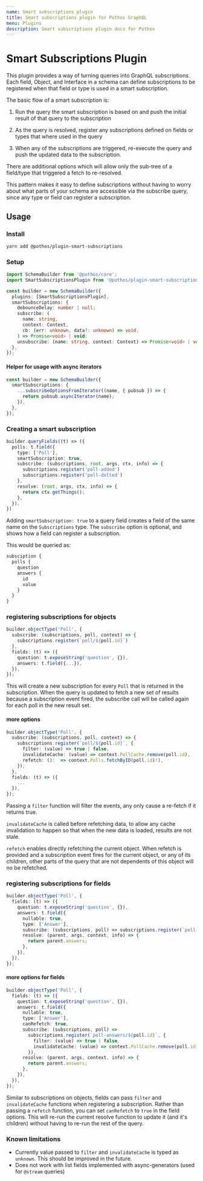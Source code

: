 ```yaml
---
name: Smart subscriptions plugin
title: Smart subscriptions plugin for Pothos GraphQL
menu: Plugins
description: Smart subscriptions plugin docs for Pothos
---
```





# Smart Subscriptions Plugin

This plugin provides a way of turning queries into GraphQL subscriptions. Each field, Object, and
Interface in a schema can define subscriptions to be registered when that field or type is used in a
smart subscription.

The basic flow of a smart subscription is:

1. Run the query the smart subscription is based on and push the initial result of that query to the subscription

2. As the query is resolved, register any subscriptions defined on fields or types that where used in the query

3. When any of the subscriptions are triggered, re-execute the query and push the updated data to the subscription.

There are additional options which will allow only the sub-tree of a field/type that triggered a
fetch to re-resolved.

This pattern makes it easy to define subscriptions without having to worry about what parts of your
schema are accessible via the subscribe query, since any type or field can register a subscription.

## Usage

### Install

```bash
yarn add @pothos/plugin-smart-subscriptions
```

### Setup

```typescript
import SchemaBuilder from '@pothos/core';
import SmartSubscriptionsPlugin from '@pothos/plugin-smart-subscriptions';

const builder = new SchemaBuilder({
  plugins: [SmartSubscriptionsPlugin],
  smartSubscriptions: {
    debounceDelay: number | null;
    subscribe: (
      name: string,
      context: Context,
      cb: (err: unknown, data?: unknown) => void,
    ) => Promise<void> | void;
    unsubscribe: (name: string, context: Context) => Promise<void> | void;
  },
});
```

#### Helper for usage with async iterators

```typescript
const builder = new SchemaBuilder({
  smartSubscriptions: {
    ...subscribeOptionsFromIterator((name, { pubsub }) => {
      return pubsub.asyncIterator(name);
    }),
  },
});
```

### Creating a smart subscription

```typescript
builder.queryFields((t) => ({
  polls: t.field({
    type: ['Poll'],
    smartSubscription: true,
    subscribe: (subscriptions, root, args, ctx, info) => {
      subscriptions.register('poll-added')
      subscriptions.register('poll-delted')
    },
    resolve: (root, args, ctx, info) => {
      return ctx.getThings();
    },
  }),
})
```

Adding `smartSubscription: true` to a query field creates a field of the same name on the
`Subscriptions` type. The `subscribe` option is optional, and shows how a field can register a
subscription.

This would be queried as:

```graphql
subsciption {
  polls {
    question
    answers {
      id
      value
    }
  }
}
```

### registering subscriptions for objects

```typescript
builder.objectType('Poll', {
  subscribe: (subscriptions, poll, context) => {
    subscriptions.register(`poll/${poll.id}`)
  },
  fields: (t) => ({
    question: t.exposeString('question', {}),
    answers: t.field({...}),
  }),
});
```

This will create a new subscription for every `Poll` that is returned in the subscription. When the
query is updated to fetch a new set of results because a subscription event fired, the subscribe
call will be called again for each poll in the new result set.

#### more options

```typescript
builder.objectType('Poll', {
  subscribe: (subscriptions, poll, context) => {
    subscriptions.register(`poll/${poll.id}`, {
      filter: (value) => true | false,
      invalidateCache: (value) => context.PollCache.remove(poll.id),
      refetch: ():  => context.Polls.fetchByID(poll.id)!),
    });
  },
  fields: (t) => ({
    ...
  }),
});
```

Passing a `filter` function will filter the events, any only cause a re-fetch if it returns true.

`invalidateCache` is called before refetching data, to allow any cache invalidation to happen so
that when the new data is loaded, results are not stale.

`refetch` enables directly refetching the current object. When refetch is provided and a
subscription event fires for the current object, or any of its children, other parts of the query
that are not dependents of this object will no be refetched.

### registering subscriptions for fields

```typescript
builder.objectType('Poll', {
  fields: (t) => ({
    question: t.exposeString('question', {}),
    answers: t.field({
      nullable: true,
      type: ['Answer'],
      subscribe: (subscriptions, poll) => subscriptions.register(`poll-answers/${poll.id}`),
      resolve: (parent, args, context, info) => {
        return parent.answers;
      },
    }),
  }),
});
```

#### more options for fields

```typescript
builder.objectType('Poll', {
  fields: (t) => ({
    question: t.exposeString('question', {}),
    answers: t.field({
      nullable: true,
      type: ['Answer'],
      canRefetch: true,
      subscribe: (subscriptions, poll) =>
        subscriptions.register(`poll-answers/${poll.id}`, {
          filter: (value) => true | false,
          invalidateCache: (value) => context.PollCache.remove(poll.id),
        }),
      resolve: (parent, args, context, info) => {
        return parent.answers;
      },
    }),
  }),
});
```

Similar to subscriptions on objects, fields can pass `filter` and `invalidateCache` functions when
registering a subscription. Rather than passing a `refetch` function, you can set `canRefetch` to
`true` in the field options. This will re-run the current resolve function to update it \(and it's
children\) without having to re-run the rest of the query.

### Known limitations

- Currently value passed to `filter` and `invalidateCache` is typed as `unknown`. This should be
  improved in the future.
- Does not work with list fields implemented with async-generators (used for `@stream` queries)
